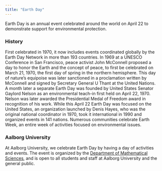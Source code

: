 ```yaml
---
title: "Earth Day"
---
```


Earth Day is an annual event celebrated around the world on April 22 to demonstrate support for environmental protection. 

### History

First celebrated in 1970, it now includes events coordinated globally by the Earth Day Network in more than 193 countries. In 1969 at a UNESCO Conference in San Francisco, peace activist John McConnell proposed a day to honor the Earth and the concept of peace, to first be celebrated on March 21, 1970, the first day of spring in the northern hemisphere. This day of nature's equipoise was later sanctioned in a proclamation written by McConnell and signed by Secretary General U Thant at the United Nations. A month later a separate Earth Day was founded by United States Senator Gaylord Nelson as an environmental teach-in first held on April 22, 1970. Nelson was later awarded the Presidential Medal of Freedom award in recognition of his work. While this April 22 Earth Day was focused on the United States, an organization launched by Denis Hayes, who was the original national coordinator in 1970, took it international in 1990 and organized events in 141 nations. Numerous communities celebrate Earth Week, an entire week of activities focused on environmental issues.

### Aalborg University

At Aalborg University, we celebrate Earth Day by having a day of activities and events. The event is organized by the [Department of Mathematical Sciences](https://www.math.aau.dk/), and is open to all students and staff at Aalborg University and the general public.